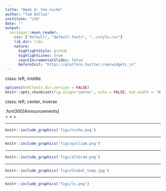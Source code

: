 ```yaml
---
title: "Week 4: the niche"
author: "Tad Dallas"
institute: "LSU"
date: ""
output:
  xaringan::moon_reader:
    css: ["default", "default-fonts", "../style.css"]
    lib_dir: libs
    nature:
      highlightStyle: github
      highlightLines: true
      countIncrementalSlides: false
      beforeInit: "https://platform.twitter.com/widgets.js"
---
```

class: left, middle


```r

options(htmltools.dir.version = FALSE)
knitr::opts_chunk$set(fig.align='center', echo = FALSE, out.width = '95%')

```



class: left, center, inverse

.font300[Announcements]  
+ 
+ 
+ 




---

```r
knitr::include_graphics('figs/niche.png')
```



---

```r
knitr::include_graphics('figs/pulliam.png')
```



---

```r
knitr::include_graphics('figs/altGrad.png')
```




---

```r
knitr::include_graphics('figs/Global_temp.jpg')
```




---

```r
knitr::include_graphics('figs/lv.png')
```













